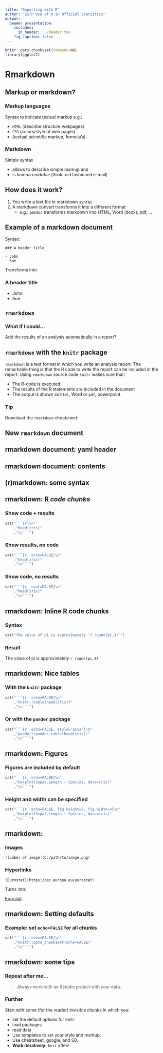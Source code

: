 ```yaml
---
title: "Reporting with R"
author: "ESTP Use of R in Official Statistics"
output:
  beamer_presentation:
    includes:
      in_header: ../header.tex
    fig_caption: false
---
```


```r
knitr::opts_chunk$set(comment=NA)
library(ggplot2)
```

# Rmarkdown

## Markup or markdown?

### Markup languages

Syntax to indicate textual markup e.g.:

- `HTML` (describe structure webpages)
- `CSS` (colors/style of web pages)
- \LaTeX (textual scientific markup, formula's)


### Markdown
Simple syntax

- allows to describe simple markup and
- is _human readable_ (think: old fashioned e-mail)


## How does it work?

1. You write a text file in  markdown `syntax`
2. A markdown convert transforms it into a different format:
    - e.g.: `pandoc` transforms markdown into HTML, Word (docx), pdf, ...

## Example of a markdown document

Syntax:
```
### A header title

- John
- Sue
```

Transforms into:

### A header title

- John
- Sue


## `rmarkdown`

### What if I could...

Add the results of an analysis automatically in a report?

## `rmarkdown` with the `knitr` package

`rmarkdown` is a text format in which you write an analysis report. 
The remarkable thing is that the R code to write the report can be included in 
the report. Using  `rmarkdown` source code `knitr` makes sure that:

- The R-code is executed
- The results of the R statements are included in the document
- The output is shown as `html`, Word or `pdf`, powerpoint.

### Tip

Download the `rmarkdown` cheatsheet: 
\url{rstudio.com/wp-content/uploads/2015/02/rmarkdown-cheatsheet.pdf}


## New `rmarkdown` document

\begin{picture}(0,0)
\put(15,-75){
\includegraphics[height=0.5\textheight]{fig/fig01_rstudio-new-markdown.png}
}
\put(140,-75){
\includegraphics[height=0.5\textheight]{fig/fig02_rstudio-markdown-type.png}
}
\end{picture}


## rmarkdown document: yaml header


\begin{picture}(0,0)
\put(15,-75){
\includegraphics[height=0.4\textheight]{fig/fig03_rmarkdown-yaml-header.png}
}
\end{picture}


## rmarkdown document: contents

\begin{center}
\huge DEMO
\end{center}

## (r)markdown: some syntax

\begin{center}
\begin{tabular}{ll}
\textbf{Syntax}           & \textbf{Meaning}\\
\hline
\code{\# Title}           & Head 1 (biggest)\\
\code{\#\# Title}         & Head 2 \\
$\vdots$                  & $\vdots$\\
\code{\#\#\#\#\# Title}   & Head 5 (smallest)\\
\code{**bold**}            & bold\\
\code{\_italic\_}         & italic\\
\end{tabular}
\end{center}

## rmarkdown: R _code chunks_

### Show code + results

```r
cat("```{r}\n"
    ,"head(iris)"
    ,"\n```")
```

### Show results, no code

```r
cat("```{r, echo=FALSE}\n"
    ,"head(iris)"
    ,"\n```")
```

### Show code, no results

```r
cat("```{r, eval=FALSE}\n"
    ,"head(iris)"
    ,"\n```")
```

## rmarkdown: Inline R code chunks

### Syntax

```r
cat("The value of pi is approximately `r round(pi,3)`")
```

### Result

The value of pi is approximately `r round(pi,3)`

## rmarkdown: Nice tables

### With the `knitr` package

```r
cat("```{r, echo=FALSE}\n"
    ,"knitr::kable(head(iris))"
    ,"\n```")
```

### Or with the `pander` package

```r
cat("```{r, echo=FALSE, style='asis'}\n"
    ,"pander::pandoc.table(head(iris))"
    ,"\n```")
```

## rmarkdown: Figures

### Figures are included by default

```r
cat("```{r, echo=FALSE}\n"
    ,"boxplot(Sepal.Length ~ Species, data=iris)"
    ,"\n```")
```

### Height and width can be specified

```r
cat("```{r, echo=FALSE, fig.height=3, fig.width=4}\n"
    ,"boxplot(Sepal.Length ~ Species, data=iris)"
    ,"\n```")
```

## rmarkdown: 

### Images
````
![Label of image](C:/path/to/image.png)
````

### Hyperlinks

````
[Eurostat](https://ec.europa.eu/eurostat)
````

Turns into: 

[Eurostat](https://ec.europa.eu/eurostat)

## rmarkdown: Setting defaults

### Example: set `echo=FALSE` for all chunks

```r
cat("```{r, echo=FALSE}\n"
    ,"knitr::opts_chunk$set(echo=FALSE)"
    ,"\n```")
```

## rmarkdown: some tips

### Repeat after me...

> Always work with an Rstudio project with your data.

### Further

Start with some (for the reader) invisible chunks in which you:

- set the default options for knitr
- load packages
- read data
- Use templates to set your style and markup.
- Use cheatsheet, google, and SO.
- **Work iteratively:** `knit` often!`
